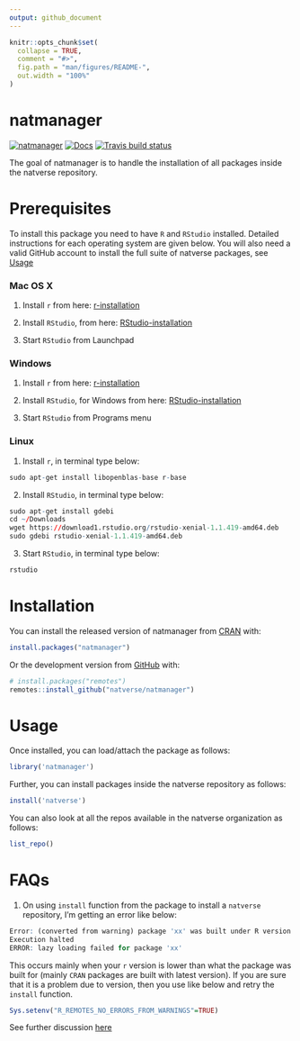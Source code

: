 ```yaml
---
output: github_document
---
```


<!-- README.md is generated from README.Rmd. Please edit that file -->

```r
knitr::opts_chunk$set(
  collapse = TRUE,
  comment = "#>",
  fig.path = "man/figures/README-",
  out.width = "100%"
)
```

# natmanager

<!-- badges: start -->
[![natmanager](https://img.shields.io/badge/natmanager-Part%20of%20the%20natverse-a241b6)](https://natverse.github.io)
[![Docs](https://img.shields.io/badge/docs-100%25-brightgreen.svg)](https://natverse.github.io/natmanager/reference/)
[![Travis build status](https://travis-ci.org/natverse/natmanager.svg?branch=master)](https://travis-ci.org/natverse/natmanager)
<!-- badges: end -->

The goal of natmanager is to handle the installation of all packages inside the natverse repository.

# Prerequisites
To install this package you need to have `R` and `RStudio` installed. Detailed instructions for each operating system are given below. You will also need a valid GitHub account to install the full suite of natverse packages, see  [Usage](#usage)

### Mac OS X
1. Install `r` from here:
[r-installation](http://cloud.r-project.org/bin/macosx/)


2. Install `RStudio`, from here:
[RStudio-installation](https://rstudio.com/products/rstudio/download/#download)


3. Start `RStudio` from Launchpad

### Windows
1. Install `r` from here:
[r-installation](http://cloud.r-project.org/bin/windows/base/)


2. Install `RStudio`, for Windows from here:
[RStudio-installation](https://rstudio.com/products/rstudio/download/#download)


3. Start `RStudio` from Programs menu

### Linux
1. Install `r`, in terminal type below:
```r
sudo apt-get install libopenblas-base r-base
```


2. Install `RStudio`, in terminal type below:
```r
sudo apt-get install gdebi
cd ~/Downloads
wget https://download1.rstudio.org/rstudio-xenial-1.1.419-amd64.deb
sudo gdebi rstudio-xenial-1.1.419-amd64.deb
```


3. Start `RStudio`, in terminal type below:
```r
rstudio
```

# Installation

You can install the released version of natmanager from [CRAN](https://CRAN.R-project.org) with:

``` r
install.packages("natmanager")
```

Or the development version from [GitHub](https://github.com/) with:

``` r
# install.packages("remotes")
remotes::install_github("natverse/natmanager")
```


# Usage {#usage}

Once installed, you can load/attach the package as follows:

```r
library('natmanager')
```

Further, you can install packages inside the natverse repository as follows:

```r
install('natverse')
```

You can also look at all the repos available in the natverse organization as follows:

```r
list_repo()
```

# FAQs

1. On using `install` function from the package to install a `natverse` repository, 
   I'm getting an error like below:
```r
Error: (converted from warning) package 'xx' was built under R version y.y.y
Execution halted
ERROR: lazy loading failed for package 'xx' 
```
This occurs mainly when your `r` version is lower than what the package was built for (mainly `CRAN` packages are built 
with latest version). If you are sure that it is a problem due to version, then you use like below and retry the `install` function.
```r
Sys.setenv("R_REMOTES_NO_ERRORS_FROM_WARNINGS"=TRUE)
```
See further discussion [here](https://github.com/r-lib/remotes/issues/403)


